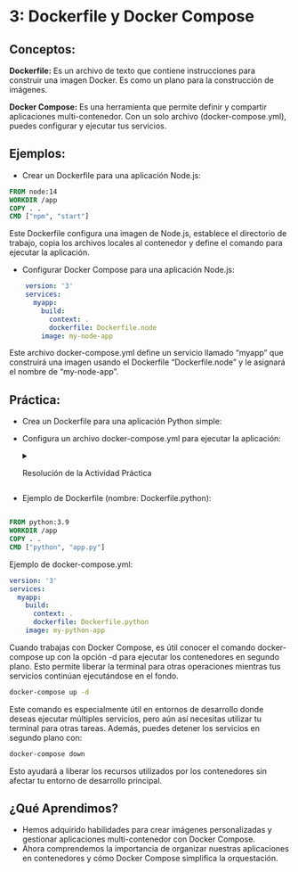 # 3: Dockerfile y Docker Compose

## Conceptos:

**Dockerfile:** Es un archivo de texto que contiene instrucciones para construir una imagen Docker. Es como un plano para la construcción de imágenes.

**Docker Compose:** Es una herramienta que permite definir y compartir aplicaciones multi-contenedor. Con un solo archivo (docker-compose.yml), puedes configurar y ejecutar tus servicios.

## Ejemplos:

- Crear un Dockerfile para una aplicación Node.js:

``` dockerfile
FROM node:14
WORKDIR /app
COPY . .
CMD ["npm", "start"]
```

Este Dockerfile configura una imagen de Node.js, establece el directorio de trabajo, copia los archivos locales al contenedor y define el comando para ejecutar la aplicación.

- Configurar Docker Compose para una aplicación Node.js:

``` yaml
    version: '3'
    services:
      myapp:
        build:
          context: .
          dockerfile: Dockerfile.node
        image: my-node-app
```
Este archivo docker-compose.yml define un servicio llamado "myapp" que construirá una imagen usando el Dockerfile "Dockerfile.node" y le asignará el nombre de "my-node-app".

## Práctica:

- Crea un Dockerfile para una aplicación Python simple:
- Configura un archivo docker-compose.yml para ejecutar la aplicación:

    <details>
    <summary>Resolución de la Actividad Práctica</summary>

- Ejemplo de Dockerfile (nombre: Dockerfile.python):

``` dockerfile

FROM python:3.9
WORKDIR /app
COPY . .
CMD ["python", "app.py"]
```

Ejemplo de docker-compose.yml:

```yaml
version: '3'
services:
  myapp:
    build:
      context: .
      dockerfile: Dockerfile.python
    image: my-python-app
```
</details>

:::{.callout-tip}

::: justify
Cuando trabajas con Docker Compose, es útil conocer el comando docker-compose up con la opción -d para ejecutar los contenedores en segundo plano. Esto permite liberar la terminal para otras operaciones mientras tus servicios continúan ejecutándose en el fondo.
:::

``` bash
docker-compose up -d
```

::: justify
Este comando es especialmente útil en entornos de desarrollo donde deseas ejecutar múltiples servicios, pero aún así necesitas utilizar tu terminal para otras tareas. Además, puedes detener los servicios en segundo plano con:
:::

``` bash
docker-compose down
```
Esto ayudará a liberar los recursos utilizados por los contenedores sin afectar tu entorno de desarrollo principal.
:::

## ¿Qué Aprendimos?

- Hemos adquirido habilidades para crear imágenes personalizadas y gestionar aplicaciones multi-contenedor con Docker Compose.
- Ahora comprendemos la importancia de organizar nuestras aplicaciones en contenedores y cómo Docker Compose simplifica la orquestación.